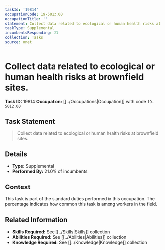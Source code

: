 ```yaml
---
taskId: '19814'
occupationCode: 19-5012.00
occupationTitle: ''
statement: Collect data related to ecological or human health risks at brownfield sites.
taskType: Supplemental
incumbentsResponding: 21
collection: Tasks
source: onet
---
```

# Collect data related to ecological or human health risks at brownfield sites.

**Task ID:** 19814
**Occupation:** [[../Occupations|Occupation]] with code `19-5012.00`

## Task Statement

> Collect data related to ecological or human health risks at brownfield sites.

## Details

- **Type:** Supplemental
- **Performed By:** 21.0% of incumbents

## Context

This task is part of the standard duties performed in this occupation. The percentage indicates how common this task is among workers in the field.

## Related Information

- **Skills Required:** See [[../Skills|Skills]] collection
- **Abilities Required:** See [[../Abilities|Abilities]] collection
- **Knowledge Required:** See [[../Knowledge|Knowledge]] collection
